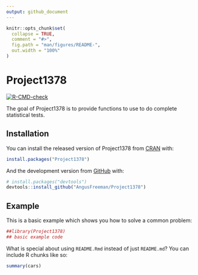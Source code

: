 ```yaml
---
output: github_document
---
```


<!-- README.md is generated from README.Rmd. Please edit that file -->

```r
knitr::opts_chunk$set(
  collapse = TRUE,
  comment = "#>",
  fig.path = "man/figures/README-",
  out.width = "100%"
)
```

# Project1378

<!-- badges: start -->
[![R-CMD-check](https://github.com/AngusFreeman/Project1378/workflows/R-CMD-check/badge.svg)](https://github.com/AngusFreeman/Project1378/actions)
<!-- badges: end -->

The goal of Project1378 is to provide functions to use to do complete statistical tests.

## Installation

You can install the released version of Project1378 from [CRAN](https://CRAN.R-project.org) with:

``` r
install.packages("Project1378")
```

And the development version from [GitHub](https://github.com/) with:

``` r
# install.packages("devtools")
devtools::install_github("AngusFreeman/Project1378")
```
## Example

This is a basic example which shows you how to solve a common problem:

```r
##library(Project1378)
## basic example code
```

What is special about using `README.Rmd` instead of just `README.md`? You can include R chunks like so:

```r
summary(cars)
```

